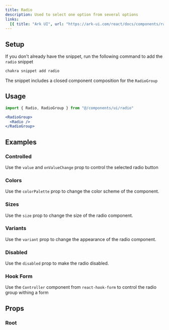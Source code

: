 ```yaml
---
title: Radio
description: Used to select one option from several options
links:
  [{ title: "Ark UI", url: "https://ark-ui.com/react/docs/components/radio" }]
---
```


<ExampleTabs name="radio-basic" />

## Setup

If you don't already have the snippet, run the following command to add the
`radio` snippet

```sh
chakra snippet add radio
```

The snippet includes a closed component composition for the `RadioGroup`

## Usage

```jsx
import { Radio, RadioGroup } from "@/components/ui/radio"
```

```jsx
<RadioGroup>
  <Radio />
</RadioGroup>
```

## Examples

### Controlled

Use the `value` and `onValueChange` prop to control the selected radio button

<ExampleTabs name="radio-controlled" />

### Colors

Use the `colorPalette` prop to change the color scheme of the component.

<ExampleTabs name="radio-with-colors" />

### Sizes

Use the `size` prop to change the size of the radio component.

<ExampleTabs name="radio-with-sizes" />

### Variants

Use the `variant` prop to change the appearance of the radio component.

<ExampleTabs name="radio-with-variants" />

### Disabled

Use the `disabled` prop to make the radio disabled.

<ExampleTabs name="radio-disabled" />

### Hook Form

Use the `Controller` component from `react-hook-form` to control the radio group
withing a form

<ExampleTabs name="radio-with-hook-form" />

## Props

### Root

<PropTable component="RadioGroup" part="Root" />
